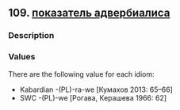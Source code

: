 ## 109. <a href =  'https://agricolamz.github.io/The_Circassian_Isoglosses_Database/109.html'>показатель адвербиалиса</a>
### Description



### Values
There are the following value for each idiom:

* Kabardian  -(PL)-ra-we [Кумахов 2013: 65--66] 
* SWC  -(PL)-we [Рогава, Керашева 1966: 62] 

